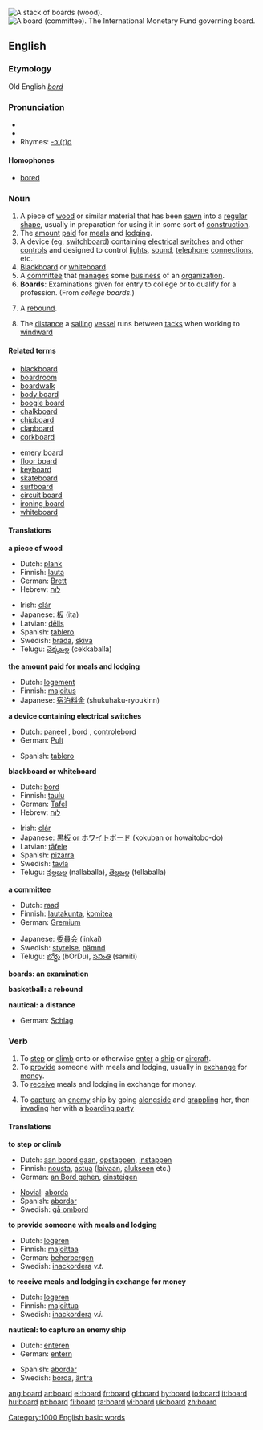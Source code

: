 [[Image:Wood from victoria mountain ash.jpg|thumb|right|A stack of boards (wood).]]
[[Image:Board of Governors International Monetary Fund.jpg|thumb|right|A board (committee).  The International Monetary Fund governing board.]]
==English==

{{rank|opposite|vast|isn't|974|board|associated|worse|safe}}

===Etymology===
Old English ''[[bord]]''

===Pronunciation===
* {{audio|en-us-board.ogg|Audio US}}
* {{IPA| [bɔ:rd]}}
* Rhymes: [[Rhymes:English:-ɔː(r)d|-ɔː(r)d]]

====Homophones====
*[[bored]]

===Noun===
{{en-noun}}

# A piece of [[wood]] or similar material that has been [[sawn]] into a [[regular]] [[shape]], usually in preparation for using it in some sort of [[construction]].
# The [[amount]] [[paid]] for [[meal]]s and [[lodging]].
# A device (eg, [[switchboard]]) containing [[electrical]] [[switch]]es and other [[control]]s and designed to control [[light]]s, [[sound]], [[telephone]] [[connection]]s, etc.
# [[Blackboard]] or [[whiteboard]].
# A [[committee]] that [[manage]]s some [[business]] of an [[organization]].
# '''Boards''': Examinations given for entry to college or to qualify for a profession.  (From ''college boards''.)
# {{cattag|basketball|colloquial}} A [[rebound]].
# {{nautical}} The [[distance]] a [[sailing]] [[vessel]] runs between [[tack]]s when working to [[windward]]

====Related terms====
{{top2}}
*[[blackboard]]
*[[boardroom]]
*[[boardwalk]]
*[[body board]]<!-- maybe also hyphenated and/or 1-word versions -->
*[[boogie board]]<!-- maybe also hyphenated and/or 1-word versions -->
*[[chalkboard]]
*[[chipboard]]
*[[clapboard]]
*[[corkboard]]
{{mid2}}
*[[emery board]]
*[[floor board]]<!-- maybe also hyphenated and/or 1-word versions -->
*[[keyboard]]
*[[skateboard]]
*[[surfboard]]
*[[circuit board]]
*[[ironing board]]
*[[whiteboard]]
{{bottom}}

====Translations====
'''a piece of wood'''
{{top}}
*Dutch: [[plank]] {{f}}
*Finnish: [[lauta]]
*German: [[Brett]] {{n}}
*Hebrew: [[לוח]] {{m}}
{{mid}}
*Irish: [[clár]]
*Japanese: [[板]] (ita)
*Latvian: [[dēlis]] {{m}}
*Spanish: [[tablero]] {{m}}
*Swedish: [[bräda]], [[skiva]]
*Telugu: [[చెక్కబల్ల]] (cekkaballa)
{{bottom}}

'''the amount paid for meals and lodging'''
{{top}}
*Dutch: [[logement]] {{n}}
*Finnish: [[majoitus]]
*Japanese: [[宿泊料金]] (shukuhaku-ryoukinn)
{{bottom}}

'''a device containing electrical switches'''
{{top}}
*Dutch: [[paneel]] {{n}}, [[bord]] {{n}}, [[controlebord]] {{n}}
*German: [[Pult]] {{n}}
{{mid}}
*Spanish: [[tablero]] {{m}}
{{bottom}}

'''blackboard or whiteboard'''
{{top}}
*Dutch: [[bord]] {{n}}
*Finnish: [[taulu]]
*German: [[Tafel]] {{f}}
*Hebrew: [[לוח]] {{m}}
{{mid}}
*Irish: [[clár]]
*Japanese: [[黒板 or ホワイトボード]] (kokuban or howaitobo-do)
*Latvian: [[tāfele]] {{f}}
*Spanish: [[pizarra]] {{f}}
*Swedish: [[tavla]]
*Telugu: [[నల్లబల్ల]] (nallaballa), [[తెల్లబల్ల]] (tellaballa)
{{bottom}}

'''a committee'''
{{top}}
*Dutch: [[raad]] {{m}}
*Finnish: [[lautakunta]], [[komitea]]
*German: [[Gremium]] {{n}}
{{mid}}
*Japanese: [[委員会]] (iinkai)
*Swedish: [[styrelse]], [[nämnd]]
*Telugu: [[బోర్డు]] (bOrDu), [[సమితి]] (samiti)
{{bottom}}

'''boards: an examination'''
{{top}}
{{bottom}}

'''basketball: a rebound'''
{{top}}
{{bottom}}

'''nautical: a distance'''
{{top}}
*German: [[Schlag]] {{m}}
{{bottom}}

===Verb===
{{en-verb}}

# To [[step]] or [[climb]] onto or otherwise [[enter]] a [[ship]] or [[aircraft]].
# To [[provide]] someone with meals and lodging, usually in [[exchange]] for [[money]].
# To [[receive]] meals and lodging in exchange for money.
#{{nautical}} To [[capture]] an [[enemy]] ship by going [[alongside]] and [[grappling]] her, then [[invading]] her with a [[boarding party]]

====Translations====
'''to step or climb'''
{{top}}
*Dutch: [[aan boord gaan]], [[opstappen]], [[instappen]]
*Finnish: [[nousta]], [[astua]] ([[laiva]]an, [[alus|alukseen]] etc.)
*German: [[an Bord gehen]], [[einsteigen]]
{{mid}}
*[[Novial]]: [[aborda]]
*Spanish: [[abordar]]
*Swedish: [[gå ombord]]
{{bottom}}

'''to provide someone with meals and lodging'''
{{top}}
*Dutch: [[logeren]]
*Finnish: [[majoittaa]]
*German: [[beherbergen]]
*Swedish: [[inackordera]] ''v.t.''
{{bottom}}

'''to receive meals and lodging in exchange for money'''
{{top}}
*Dutch: [[logeren]]
*Finnish: [[majoittua]]
*Swedish: [[inackordera]] ''v.i.''
{{bottom}}

'''nautical: to capture an enemy ship'''
{{top}}
*Dutch: [[enteren]]
*German: [[entern]]
{{mid}}
*Spanish: [[abordar]]
*Swedish: [[borda]], [[äntra]]
{{bottom}}

[[Category:1000 English basic words]]

[[ang:board]]
[[ar:board]]
[[el:board]]
[[fr:board]]
[[gl:board]]
[[hy:board]]
[[io:board]]
[[it:board]]
[[hu:board]]
[[pt:board]]
[[fi:board]]
[[ta:board]]
[[vi:board]]
[[uk:board]]
[[zh:board]]